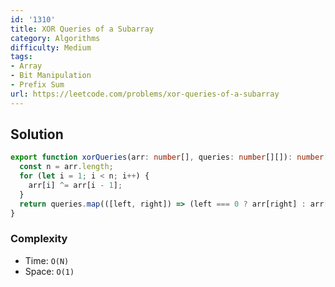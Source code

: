 ```yaml
---
id: '1310'
title: XOR Queries of a Subarray
category: Algorithms
difficulty: Medium
tags:
- Array
- Bit Manipulation
- Prefix Sum
url: https://leetcode.com/problems/xor-queries-of-a-subarray
---
```


## Solution

```typescript filename="solution.ts" copy
export function xorQueries(arr: number[], queries: number[][]): number[] {
  const n = arr.length;
  for (let i = 1; i < n; i++) {
    arr[i] ^= arr[i - 1];
  }
  return queries.map(([left, right]) => (left === 0 ? arr[right] : arr[left - 1] ^ arr[right]));
}
```

### Complexity

- Time: `O(N)`
- Space: `O(1)`

